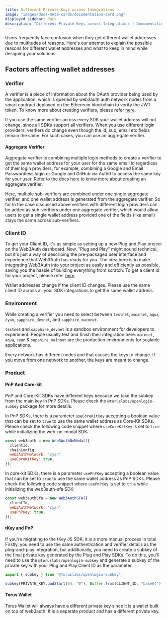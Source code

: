 ```yaml
---
title: Different Private Keys across Integrations
image: "images/docs-meta-cards/documentation-card.png"
displayed_sidebar: docs
description: "Different Private Keys across Integrations | Documentation - Web3Auth"
---
```


Users frequently face confusion when they get different wallet addresses due to multitudes of reasons. Here's our attempt to explain the possible
reasons for different wallet addresses and what to keep in mind while designing your solutions.

## Factors affecting wallet addresses

### Verifier

A verifier is a piece of information about the OAuth provider being used by the application, which is queried by web3auth auth network nodes from a
smart contract deployed on the Ethereum blockchain to verify the JWT token. To know more about creating verifiers, please refer
[here](/auth-provider-setup/verifiers).

If you use the same verifier across every SDK your wallet address will not change, since all SDKs support all verifiers. When you use different login
providers, verifiers do change even though the id, sub, email etc fields remain the same. For such cases, you can use an aggregate verifier.

#### Aggregate Verifier

Aggregate verifier is combining multiple login methods to create a verifier to get the same wallet address for your user for the same email id
regardless of their login providers, for example, combining a Google and Email Passwordless login or Google and GitHub via Auth0 to access the same
key for your user. Refer to the docs [here](/auth-provider-setup/verifiers/aggregate-verifier) to know more about creating an aggregate verifier.

Here, multiple sub-verifiers are combined under one single aggregate verifier, and one wallet address is generated from the aggregate verifier. So for
In the case discussed above verifiers with different login providers can be added as sub-verifiers under one aggregate verifier, which would allow users
to get a single wallet address provided one of the fields (like email) stays the same across sub-verifiers.

### Client ID

To get your Client ID, it's as simple as setting up a new Plug and Play project on the Web3Auth dashboard. Now, "Plug and Play" might sound technical,
but it's just a way of describing the pre-packaged user interface and experience that Web3Auth has ready for you. The idea here is to make integrating
Web3Auth into your project as easily and efficiently as possible, saving you the hassle of building everything from scratch. To get a client id for your
project, please refer [here](/auth-provider-setup/client-id).

Wallet addresses change if the client ID changes. Please use the same client ID across all your SDK integrations to get the same wallet address.

### Environment

While creating a verifier you need to select between `testnet`, `mainnet`, `aqua`, `cyan`, `sapphire_devnet`, and `sapphire_mainnet`.

`testnet` and `sapphire_devnet` is a sandbox environment for developers to experiment. People usually test and finish their integration here.
`mainnet`, `aqua`, `cyan` & `sapphire_mainnet` are the production environments for scalable applications.

Every network has different nodes and that causes the keys to change. If you move from one network to another, the keys are meant to change.

### Product

#### PnP And Core-kit

PnP and Core-Kit SDKs have different keys because we take the subkey from the main key in PnP SDKs. Please check the `@toruslabs/openlogin-subkey` package
for more details.

In PnP SDKs, there is a parameter `useCoreKitKey` accepting a boolean value that can be set to `true` to use the same wallet address as Core-Kit SDKs.
Please check the following code snippet where `useCoreKitKey` is set to `true` while initializing the web-no-modal SDK:

```js
const web3auth = new Web3AuthNoModal({
  clientId,
  chainConfig,
  web3AuthNetwork: "cyan",
  useCoreKitKey: true,
});
```

In core-kit SDKs, there is a parameter `usePnPKey` accepting a boolean value that can be set to `true` to use the same wallet address as PnP SDKs.
Please check the following code snippet where `usePnPKey` is set to `true` while initializing the web3auth-sfa SDK:

```js
const web3authSfa = new Web3AuthSFA({
  clientId,
  web3AuthNetwork: "cyan",
  usePnPKey: true,
});
```

#### tKey and PnP

If you're migrating to the tKey JS SDK, it is a more manual process in total. Firstly, you need to use the same authentication and verifier details as
the plug-and-play integration, but additionally, you need to create a subkey of the final private key generated by the Plug and Play SDKs. To do this,
you'll need to use the `@toruslabs/openlogin-subkey` and generate a subkey of the private key with your Plug and Play Client ID as the parameter.

```js
import { subkey } from "@toruslabs/openlogin-subkey";

subkey(PRIVATE_KEY.padStart(64, "0"), Buffer.from(CLIENT_ID, "base64"));
```

#### Torus Wallet

Torus Wallet will always have a different private key since it is a wallet built on top of web3auth. It is a separate product and has a different private
key.
